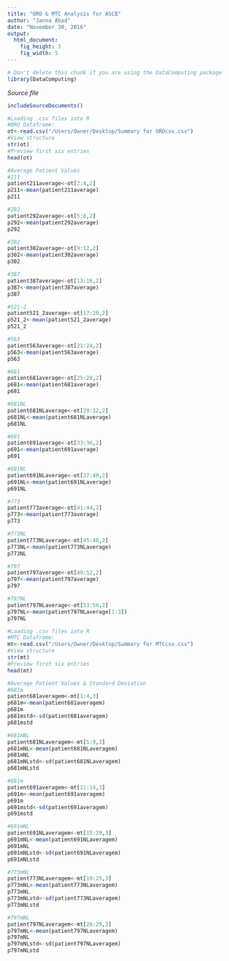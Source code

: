 ```yaml
---
title: "ORO & MTC Analysis for ASCB"
author: "Janna Abad"
date: "November 30, 2016"
output: 
  html_document:
    fig_height: 3
    fig_width: 5
---
```

<!-- Don't edit in between this line and the one below -->
```r
# Don't delete this chunk if you are using the DataComputing package
library(DataComputing)
```
*Source file* 
```r
includeSourceDocuments()
```
<!-- Don't edit the material above this line -->

```r
#Loading .csv files into R
#ORO Dataframe:
ot<-read.csv("/Users/Owner/Desktop/Summary for OROcsv.csv")
#View structure
str(ot)
#Preview first six entries
head(ot)

#Average Patient Values
#211
patient211average<-ot[2:4,2]
p211<-mean(patient211average)
p211

#292
patient292average<-ot[5:8,2]
p292<-mean(patient292average)
p292

#302
patient302average<-ot[9:12,2]
p302<-mean(patient302average)
p302

#387
patient387average<-ot[13:16,2]
p387<-mean(patient387average)
p387

#521-2
patient521_2average<-ot[17:20,2]
p521_2<-mean(patient521_2average)
p521_2

#563
patient563average<-ot[21:24,2]
p563<-mean(patient563average)
p563

#681
patient681average<-ot[25:28,2]
p681<-mean(patient681average)
p681

#681NL
patient681NLaverage<-ot[29:32,2]
p681NL<-mean(patient681NLaverage)
p681NL

#691
patient691average<-ot[33:36,2]
p691<-mean(patient691average)
p691

#691NL
patient691NLaverage<-ot[37:40,2]
p691NL<-mean(patient691NLaverage)
p691NL

#773
patient773average<-ot[41:44,2]
p773<-mean(patient773average)
p773

#773NL
patient773NLaverage<-ot[45:48,2]
p773NL<-mean(patient773NLaverage)
p773NL

#797
patient797average<-ot[49:52,2]
p797<-mean(patient797average)
p797

#797NL
patient797NLaverage<-ot[53:56,2]
p797NL<-mean(patient797NLaverage[1:3])
p797NL
```


```r
#Loading .csv files into R
#MTC Dataframe:
mt<-read.csv("/Users/Owner/Desktop/Summary for MTCcsv.csv")
#View structure
str(mt)
#Preview first six entries
head(mt)

#Average Patient Values & Standard Deviation
#681m
patient681averagem<-mt[1:4,3]
p681m<-mean(patient681averagem)
p681m
p681mstd<-sd(patient681averagem)
p681mstd

#681mNL
patient681NLaveragem<-mt[5:9,3]
p681mNL<-mean(patient681NLaveragem)
p681mNL
p681mNLstd<-sd(patient681NLaveragem)
p681mNLstd

#691m
patient691averagem<-mt[11:14,3]
p691m<-mean(patient691averagem)
p691m
p691mstd<-sd(patient691averagem)
p691mstd

#691mNL
patient691NLaveragem<-mt[15:19,3]
p691mNL<-mean(patient691NLaveragem)
p691mNL
p691mNLstd<-sd(patient691NLaveragem)
p691mNLstd

#773mNL
patient773NLaveragem<-mt[19:25,3]
p773mNL<-mean(patient773NLaveragem)
p773mNL
p773mNLstd<-sd(patient773NLaveragem)
p773mNLstd

#797mNL
patient797NLaveragem<-mt[26:29,3]
p797mNL<-mean(patient797NLaveragem)
p797mNL
p797mNLstd<-sd(patient797NLaveragem)
p797mNLstd

```


